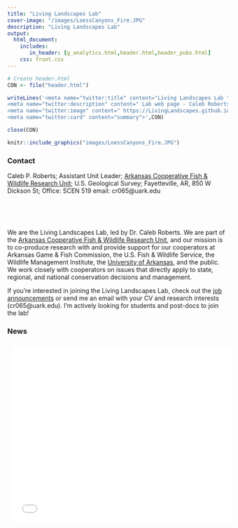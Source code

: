 ```yaml
---
title: "Living Landscapes Lab"
cover-image: "/images/LoessCanyons_Fire.JPG"
description: "Living Landscapes Lab"
output: 
  html_document:
    includes:
       in_header: [g_analytics.html,header.html,header_pubs.html]
    css: front.css
---
```


```r
# Create header.html
CON <- file("header.html")

writeLines('<meta name="twitter:title" content="Living Landscapes Lab ">
<meta name="twitter:description" content=" Lab web page - Caleb Roberts - U.S. Geological Survey">
<meta name="twitter:image" content=" https://LivingLandscapes.github.io/images/LoessCanyons_Fire.JPG">
<meta name="twitter:card" content="summary">',CON)

close(CON)
```

<style type="text/css">
.title {
  display: none;
}

#getting-started img {
  margin-right: 10px;
}

</style>

<div class="row">
<div class="col-sm-6">

```r
knitr::include_graphics("images/LoessCanyons_Fire.JPG")
```

### Contact 

Caleb P. Roberts;
Assistant Unit Leader;
[Arkansas Cooperative Fish & Wildlife Research Unit](https://www1.usgs.gov/coopunits/unit/Arkansas);
U.S. Geological Survey;
Fayetteville, AR, 850 W Dickson St;
Office: SCEN 519
email: cr065@uark.edu 

</div>
<div class="col-sm-6"  style="padding-top: 50px;">

We are the Living Landscapes Lab, led by Dr. Caleb Roberts. We are part of the [Arkansas Cooperative Fish & Wildlife Research Unit](https://www1.usgs.gov/coopunits/unit/Arkansas), and our mission is to co-produce research with and provide support for our cooperators at Arkansas Game & Fish Commission, the U.S. Fish & Wildlife Service, the Wildlife Management Institute, the [University of Arkansas]((https://fulbright.uark.edu/departments/biology/index.php)), and the public. We work closely with cooperators on issues that directly apply to state, regional, and national conservation decisions and management.

If you're interested in joining the Living Landscapes Lab, check out the [job announcements](https://livinglandscapes.github.io/LivingLandscapes_Website/Opportunities.html) or send me an email with your CV and research interests (cr065@uark.edu). I'm actively looking for students and post-docs to join the lab!

### News

<iframe src="news/news.html" title="news" style='height:400px;width:100%;overflow:auto;border:0px solid #49c5b6;padding:2%'></iframe>

</div>
</div>




